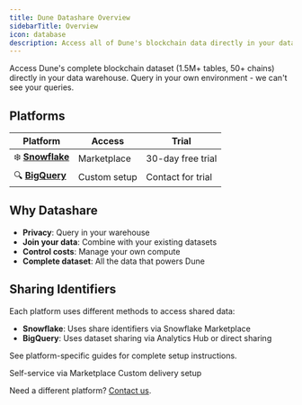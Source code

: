 ```yaml
---
title: Dune Datashare Overview
sidebarTitle: Overview
icon: database
description: Access all of Dune's blockchain data directly in your data warehouse for privacy and control.
---
```


Access Dune's complete blockchain dataset (1.5M+ tables, 50+ chains) directly in your data warehouse. Query in your own environment - we can't see your queries.

## Platforms

| **Platform** | **Access** | **Trial** |
|-------------|------------|-----------|
| ❄️ **[Snowflake](/datashare/datashare-snowflake)** | Marketplace | 30-day free trial |
| 🔍 **[BigQuery](/datashare/datashare-bigquery)** | Custom setup | Contact for trial |

## Why Datashare

- **Privacy**: Query in your warehouse
- **Join your data**: Combine with your existing datasets
- **Control costs**: Manage your own compute
- **Complete dataset**: All the data that powers Dune

## Sharing Identifiers

Each platform uses different methods to access shared data:

- **Snowflake**: Uses share identifiers via Snowflake Marketplace
- **BigQuery**: Uses dataset sharing via Analytics Hub or direct sharing

See platform-specific guides for complete setup instructions.

<CardGroup cols={2}>
  <Card title="Snowflake" icon="snowflake" href="/datashare/datashare-snowflake">
    Self-service via Marketplace
  </Card>
  <Card title="BigQuery" icon="search" href="/datashare/datashare-bigquery">
    Custom delivery setup
  </Card>
</CardGroup>

Need a different platform? [Contact us](https://dune.com/enterprise).
